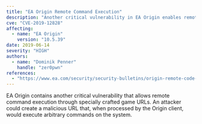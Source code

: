 ```yaml
---
title: "EA Origin Remote Command Execution"
description: "Another critical vulnerability in EA Origin enables remote command execution through malicious game URLs."
cve: "CVE-2019-12828"
affecting:
  - name: "EA Origin"
    version: "10.5.39"
date: 2019-06-14
severity: "HIGH"
authors:
  - name: "Dominik Penner"
    handle: "zer0pwn"
references:
  - "https://www.ea.com/security/security-bulletins/origin-remote-code-execution-vulnerability-2"
---
```


EA Origin contains another critical vulnerability that allows remote command execution through specially crafted game URLs. An attacker could create a malicious URL that, when processed by the Origin client, would execute arbitrary commands on the system.

